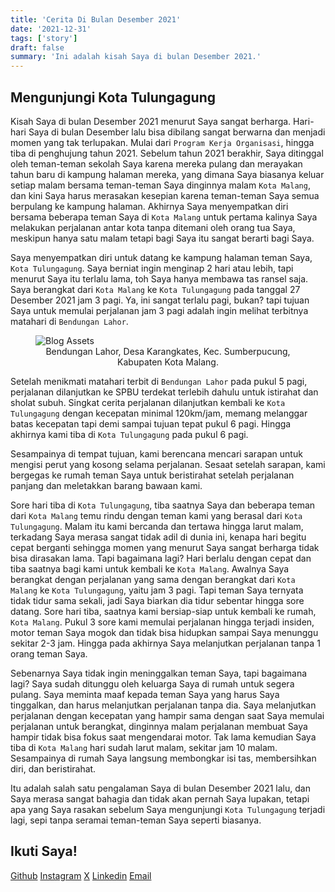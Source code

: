 ```yaml
---
title: 'Cerita Di Bulan Desember 2021'
date: '2021-12-31'
tags: ['story']
draft: false
summary: 'Ini adalah kisah Saya di bulan Desember 2021.'
---
```


<TOCInline toc={props.toc} asDisclosure />

## Mengunjungi Kota Tulungagung

Kisah Saya di bulan Desember 2021 menurut Saya sangat berharga. Hari-hari Saya di bulan Desember lalu bisa dibilang sangat berwarna dan menjadi momen yang tak terlupakan. Mulai dari `Program Kerja Organisasi`, hingga tiba di penghujung tahun 2021. Sebelum tahun 2021 berakhir, Saya ditinggal oleh teman-teman sekolah Saya karena mereka pulang dan merayakan tahun baru di kampung halaman mereka, yang dimana Saya biasanya keluar setiap malam bersama teman-teman Saya dinginnya malam `Kota Malang`, dan kini Saya harus merasakan kesepian karena teman-teman Saya semua berpulang ke kampung halaman. Akhirnya Saya menyempatkan diri bersama beberapa teman Saya di `Kota Malang` untuk pertama kalinya Saya melakukan perjalanan antar kota tanpa ditemani oleh orang tua Saya, meskipun hanya satu malam tetapi bagi Saya itu sangat berarti bagi Saya.

Saya menyempatkan diri untuk datang ke kampung halaman teman Saya, `Kota Tulungagung`. Saya berniat ingin menginap 2 hari atau lebih, tapi menurut Saya itu terlalu lama, toh Saya hanya membawa tas ransel saja. Saya berangkat dari `Kota Malang` ke `Kota Tulungagung` pada tanggal 27 Desember 2021 jam 3 pagi. Ya, ini sangat terlalu pagi, bukan? tapi tujuan Saya untuk memulai perjalanan jam 3 pagi adalah ingin melihat terbitnya matahari di `Bendungan Lahor`.

<figure>
  <img
    src="/static/images/blog/december-2021/Bendungan-Lahor.jpg"
    alt="Blog Assets"
    width="auto"
    align="center"
    style={{ borderRadius: '10px' }}
  />
  <figcaption>
    <center>Bendungan Lahor, Desa Karangkates, Kec. Sumberpucung, Kabupaten Kota Malang.</center>
  </figcaption>
</figure>

Setelah menikmati matahari terbit di `Bendungan Lahor` pada pukul 5 pagi, perjalanan dilanjutkan ke SPBU terdekat terlebih dahulu untuk istirahat dan sholat subuh. Singkat cerita perjalanan dilanjutkan kembali ke `Kota Tulungagung` dengan kecepatan minimal 120km/jam, memang melanggar batas kecepatan tapi demi sampai tujuan tepat pukul 6 pagi. Hingga akhirnya kami tiba di `Kota Tulungagung` pada pukul 6 pagi.

Sesampainya di tempat tujuan, kami berencana mencari sarapan untuk mengisi perut yang kosong selama perjalanan. Sesaat setelah sarapan, kami bergegas ke rumah teman Saya untuk beristirahat setelah perjalanan panjang dan meletakkan barang bawaan kami.

Sore hari tiba di `Kota Tulungagung`, tiba saatnya Saya dan beberapa teman dari `Kota Malang` temu rindu dengan teman kami yang berasal dari `Kota Tulungagung`. Malam itu kami bercanda dan tertawa hingga larut malam, terkadang Saya merasa sangat tidak adil di dunia ini, kenapa hari begitu cepat berganti sehingga momen yang menurut Saya sangat berharga tidak bisa dirasakan lama. Tapi bagaimana lagi? Hari berlalu dengan cepat dan tiba saatnya bagi kami untuk kembali ke `Kota Malang`. Awalnya Saya berangkat dengan perjalanan yang sama dengan berangkat dari `Kota Malang` ke `Kota Tulungagung`, yaitu jam 3 pagi. Tapi teman Saya ternyata tidak tidur sama sekali, jadi Saya biarkan dia tidur sebentar hingga sore datang. Sore hari tiba, saatnya kami bersiap-siap untuk kembali ke rumah, `Kota Malang`. Pukul 3 sore kami memulai perjalanan hingga terjadi insiden, motor teman Saya mogok dan tidak bisa hidupkan sampai Saya menunggu sekitar 2-3 jam. Hingga pada akhirnya Saya melanjutkan perjalanan tanpa 1 orang teman Saya.

Sebenarnya Saya tidak ingin meninggalkan teman Saya, tapi bagaimana lagi? Saya sudah ditunggu oleh keluarga Saya di rumah untuk segera pulang. Saya meminta maaf kepada teman Saya yang harus Saya tinggalkan, dan harus melanjutkan perjalanan tanpa dia. Saya melanjutkan perjalanan dengan kecepatan yang hampir sama dengan saat Saya memulai perjalanan untuk berangkat, dinginnya malam perjalanan membuat Saya hampir tidak bisa fokus saat mengendarai motor. Tak lama kemudian Saya tiba di `Kota Malang` hari sudah larut malam, sekitar jam 10 malam. Sesampainya di rumah Saya langsung membongkar isi tas, membersihkan diri, dan beristirahat.

Itu adalah salah satu pengalaman Saya di bulan Desember 2021 lalu, dan Saya merasa sangat bahagia dan tidak akan pernah Saya lupakan, tetapi apa yang Saya rasakan sebelum Saya mengunjungi `Kota Tulungagung` terjadi lagi, sepi tanpa seramai teman-teman Saya seperti biasanya.

## Ikuti Saya!

[Github](https://www.github.com/nuflakbrr)
[Instagram](https://www.instagram.com/kbrnugroho)
[X](https://www.x.com/nuflakbrr)
[Linkedin](https://www.linkedin.com/in/nuflakbrr)
[Email](mailto:naufalakbar378@gmail.com)
